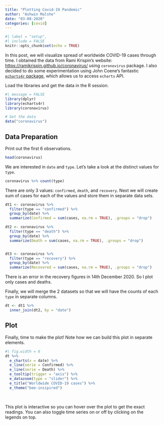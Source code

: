 ```yaml
---
title: "Plotting Covid-19 Pandemic"
author: "Ashwin Malshe"
date: "03-08-2020"
categories: [covid]
---
```


```r
#| label = "setup",
#| include = FALSE
knitr::opts_chunk$set(echo = TRUE)
```

In this post, we will visualize spread of worldwide COVID-19 cases through time. I obtained the data from Rami Krispin's website: <https://ramikrispin.github.io/coronavirus/> using `coronovirus` package. I also decided to do some experimentation using John Coene's fantastic [`echarts4r` package](https://echarts4r.john-coene.com/index.html), which allows us to access `echarts` API.

Load the libraries and get the data in the R session.

```r
#| message = FALSE
library(dplyr)
library(echarts4r)
library(coronavirus)

# Get the data
data("coronavirus")
```

## Data Preparation

Print out the first 6 observations.

```r
head(coronavirus)
```

We are interested in `date` and `type`. Let's take a look at the distinct values for `type`.

```r
coronavirus %>% count(type)
```

There are only 3 values: `confirmed`, `death`, and `recovery`. Next we will create sum of cases for each of the values and store them in separate data sets.

```r
dt1 <- coronavirus %>% 
  filter(type == "confirmed") %>% 
  group_by(date) %>% 
  summarize(Confirmed = sum(cases, na.rm = TRUE), .groups = "drop")

dt2 <- coronavirus %>% 
  filter(type == "death") %>% 
  group_by(date) %>% 
  summarize(Death = sum(cases, na.rm = TRUE), .groups = "drop")


dt3 <- coronavirus %>% 
  filter(type == "recovery") %>% 
  group_by(date) %>% 
  summarize(Recovered = sum(cases, na.rm = TRUE), .groups = "drop")


```

There is an error in the recovery figures in 14th December 2020. So I plot only cases and deaths.

Finally, we will merge the 2 datasets so that we will have the counts of each `type` in separate columns.

```r
dt <- dt1 %>% 
  inner_join(dt2, by = "date") 
```

## Plot

Finally, time to make the plot! Note how we can build this plot in separate elements.

```r
#| fig.width = 6
dt %>% 
  e_charts(x = date) %>% 
  e_line(serie = Confirmed) %>% 
  e_line(serie = Death) %>% 
  e_tooltip(trigger = "axis") %>% 
  e_datazoom(type = "slider") %>% 
  e_title("Worldwide COVID-19 cases") %>% 
  e_theme("bee-insipired") 
```

<br>

This plot is interactive so you can hover over the plot to get the exact readings. You can also toggle time series on or off by clicking on the legends on top.
